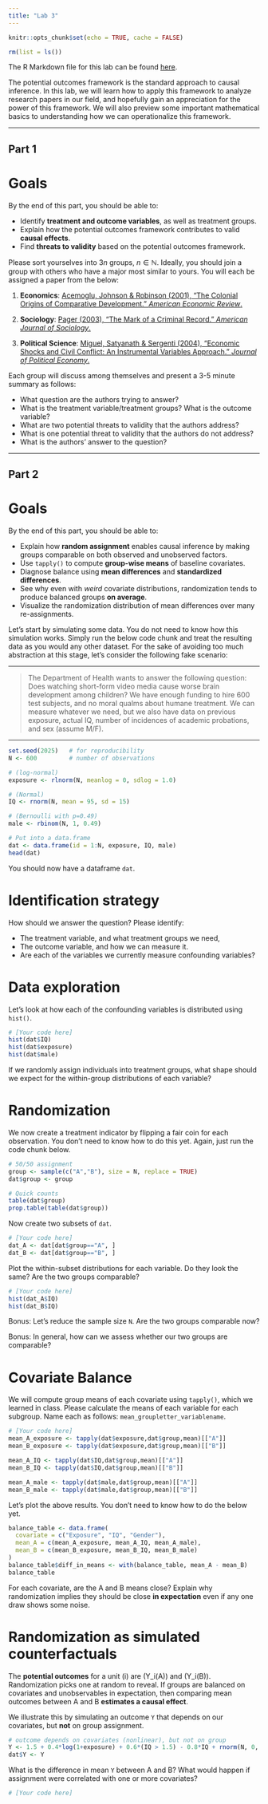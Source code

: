 ```yaml
---
title: "Lab 3"
---
```


```r
knitr::opts_chunk$set(echo = TRUE, cache = FALSE)

rm(list = ls())
```

The R Markdown file for this lab can be found [here](https://github.com/yuanzhouwang/yzwang-teaching/blob/main/CSSS321%20Lab%203.Rmd).

The potential outcomes framework is the standard approach to causal inference. In this lab, we will learn how to apply this framework to analyze research papers in our field, and hopefully gain an appreciation for the power of this framework. We will also preview some important mathematical basics to understanding how we can operationalize this framework.

---

## Part 1

# Goals

By the end of this part, you should be able to:

- Identify **treatment and outcome variables**, as well as treatment groups.
- Explain how the potential outcomes framework contributes to valid **causal effects**.
- Find **threats to validity** based on the potential outcomes framework.

Please sort yourselves into $3n$ groups, $n \in \mathbb{N}$. Ideally, you should join a group with others who have a major most similar to yours. You will each be assigned a paper from the below:

1. **Economics**: [Acemoglu, Johnson & Robinson (2001), "The Colonial Origins of Comparative Development." *American Economic Review*.](https://economics.mit.edu/sites/default/files/publications/colonial-origins-of-comparative-development.pdf?utm_source=chatgpt.com)

2. **Sociology**: [Pager (2003), "The Mark of a Criminal Record." *American Journal of Sociology*.](https://scholar.harvard.edu/files/pager/files/pager_ajs.pdf?utm_source=chatgpt.com)

3. **Political Science**: [Miguel, Satyanath & Sergenti (2004), "Economic Shocks and Civil Conflict: An Instrumental Variables Approach." *Journal of Political Economy*.](https://emiguel.econ.berkeley.edu/wordpress/wp-content/uploads/2021/03/Paper__Economic_Shocks_and_Civil_Conflict.pdf)

Each group will discuss among themselves and present a 3-5 minute summary as follows:

- What question are the authors trying to answer?
- What is the treatment variable/treatment groups? What is the outcome variable?
- What are two potential threats to validity that the authors address?
- What is one potential threat to validity that the authors do not address?
- What is the authors' answer to the question?

---

## Part 2

# Goals

By the end of this part, you should be able to:

- Explain how **random assignment** enables causal inference by making groups comparable on both observed and unobserved factors.
- Use `tapply()` to compute **group-wise means** of baseline covariates.
- Diagnose balance using **mean differences** and **standardized differences**.
- See why even with *weird* covariate distributions, randomization tends to produce balanced groups **on average**.
- Visualize the randomization distribution of mean differences over many re-assignments.

Let's start by simulating some data. You do not need to know how this simulation works. Simply run the below code chunk and treat the resulting data as you would any other dataset. For the sake of avoiding too much abstraction at this stage, let's consider the following fake scenario:

---

> The Department of Health wants to answer the following question:
> Does watching short-form video media cause worse brain development among children?
> We have enough funding to hire 600 test subjects, and no moral qualms about humane treatment.
> We can measure whatever we need, but we also have data on previous exposure, actual IQ, number of incidences of academic probations, and sex (assume M/F).

---

```r
set.seed(2025)   # for reproducibility
N <- 600         # number of observations

# (log-normal)
exposure <- rlnorm(N, meanlog = 0, sdlog = 1.0)

# (Normal)
IQ <- rnorm(N, mean = 95, sd = 15)

# (Bernoulli with p=0.49)
male <- rbinom(N, 1, 0.49)

# Put into a data.frame
dat <- data.frame(id = 1:N, exposure, IQ, male)
head(dat)
```

You should now have a dataframe ``dat``.

# Identification strategy

How should we answer the question? Please identify:

- The treatment variable, and what treatment groups we need,
- The outcome variable, and how we can measure it.
- Are each of the variables we currently measure confounding variables?

# Data exploration

Let's look at how each of the confounding variables is distributed using ``hist()``.

```r
# [Your code here]
hist(dat$IQ)
hist(dat$exposure)
hist(dat$male)

```
If we randomly assign individuals into treatment groups, what shape should we expect for the within-group distributions of each variable?

# Randomization

We now create a treatment indicator by flipping a fair coin for each observation. You don't need to know how to do this yet. Again, just run the code chunk below.

```r
# 50/50 assignment
group <- sample(c("A","B"), size = N, replace = TRUE)
dat$group <- group

# Quick counts
table(dat$group)
prop.table(table(dat$group))
```

Now create two subsets of ``dat``.

```r
# [Your code here]
dat_A <- dat[dat$group=="A", ]
dat_B <- dat[dat$group=="B", ]

```

Plot the within-subset distributions for each variable. Do they look the same? Are the two groups comparable?

```r
# [Your code here]
hist(dat_A$IQ)
hist(dat_B$IQ)

```

Bonus: Let's reduce the sample size ``N``. Are the two groups comparable now?

Bonus: In general, how can we assess whether our two groups are comparable?

# Covariate Balance

We will compute group means of each covariate using `tapply()`, which we learned in class. Please calculate the means of each variable for each subgroup. Name each as follows: ``mean_groupletter_variablename``.

```r
# [Your code here]
mean_A_exposure <- tapply(dat$exposure,dat$group,mean)[["A"]]
mean_B_exposure <- tapply(dat$exposure,dat$group,mean)[["B"]]

mean_A_IQ <- tapply(dat$IQ,dat$group,mean)[["A"]]
mean_B_IQ <- tapply(dat$IQ,dat$group,mean)[["B"]]

mean_A_male <- tapply(dat$male,dat$group,mean)[["A"]]
mean_B_male <- tapply(dat$male,dat$group,mean)[["B"]]

```

Let's plot the above results. You don't need to know how to do the below yet.

```r
balance_table <- data.frame(
  covariate = c("Exposure", "IQ", "Gender"),
  mean_A = c(mean_A_exposure, mean_A_IQ, mean_A_male),
  mean_B = c(mean_B_exposure, mean_B_IQ, mean_B_male)
)
balance_table$diff_in_means <- with(balance_table, mean_A - mean_B)
balance_table
```

For each covariate, are the A and B means close? Explain why randomization implies they should be close **in expectation** even if any one draw shows some noise.

# Randomization as simulated counterfactuals

The **potential outcomes** for a unit \(i\) are \(Y_i(A)\) and \(Y_i(B)\). Randomization picks one at random to reveal. If groups are balanced on covariates and unobservables in expectation, then comparing mean outcomes between A and B **estimates a causal effect**.

We illustrate this by simulating an outcome `Y` that depends on our covariates, but **not** on group assignment.

```r
# outcome depends on covariates (nonlinear), but not on group
Y <- 1.5 + 0.4*log(1+exposure) + 0.6*(IQ > 1.5) - 0.8*IQ + rnorm(N, 0, 0.7)
dat$Y <- Y
```

What is the difference in mean `Y` between A and B? What would happen if assignment were correlated with one or more covariates?

```r
# [Your code here]
```

